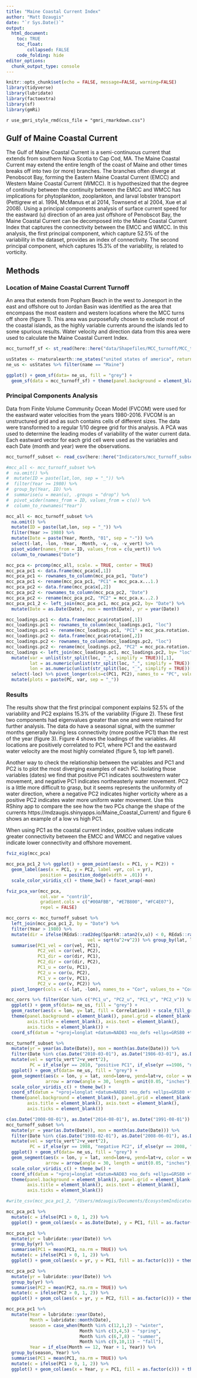```yaml
---
title: "Maine Coastal Current Index"
author: "Matt Dzaugis"
date: "`r Sys.Date()`"
output: 
  html_document:
    toc: TRUE
    toc_float:
        collapsed: FALSE
    code_folding: hide
editor_options: 
  chunk_output_type: console
---
```


```r
knitr::opts_chunk$set(echo = FALSE, message=FALSE, warning=FALSE)
library(tidyverse)
library(lubridate)
library(factoextra)
library(sf)
library(gmRi)
```


`r use_gmri_style_rmd(css_file = "gmri_rmarkdown.css")`


## Gulf of Maine Coastal Current

The Gulf of Maine Coastal Current is a semi-continuous current that extends from southern Nova Scotia to Cap Cod, MA. The Maine Coastal Current may extend the entire length of the coast of Maine and other times breaks off into two (or more) branches. The branches often diverge at Penobscot Bay, forming the Eastern Maine Coastal Current (EMCC) and Western Maine Coastal Current (WMCC). It is hypothesized that the degree of continuity between the continuity between the EMCC and WMCC has implications for phytoplankton, zooplankton, and larval lobster transport (Pettigrew et al. 1994, McManus et al 2014, Townsend et al 2004, Xue et al 2008). Using a principal components analysis of surface current speed for the eastward (u) direction of an area just offshore of Penobscot Bay, the Maine Coastal Current can be decomposed into the Maine Coastal Current Index that captures the connectivity between the EMCC and WMCC. In this analysis, the first principal component, which capture 52.5% of the variability in the dataset, provides an index of connectivity. The second principal component, which captures 15.3% of the variability, is related to vorticity. 

## Methods

### Location of Maine Coastal Current Turnoff

An area that extends from Popham Beach in the west to Jonesport in the east and offshore out to Jordan Basin was identified as the area that encompass the most eastern and western locations where the MCC turns off shore (figure 1). This area was purposefully chosen to exclude most of the coastal islands, as the highly variable currents around the islands led to some spurious results. Water velocity and direction data from this area were used to calculate the Maine Coastal Current Index. 

```r
mcc_turnoff_sf <- st_read(here::here("data/Shapefiles/MCC_turnoff/MCC_turnoff.shp"), quiet = TRUE)

usStates <- rnaturalearth::ne_states("united states of america", returnclass = "sf")
ne_us <- usStates %>% filter(name == "Maine")
```


```r

ggplot() + geom_sf(data= ne_us, fill = "grey") + 
  geom_sf(data = mcc_turnoff_sf) + theme(panel.background = element_blank(), panel.grid = element_blank(), axis.title = element_blank())
```

### Principal Components Analysis

Data from Finite Volume Community Ocean Model (FVCOM) were used for the eastward water velocities from the years 1980-2016. FVCOM is an unstructured grid and as such contains cells of different sizes. The data were transformed to a regular 1/10 degree grid for this analysis. A PCA was used to determine the leading modes of variability of the water current data. Each eastward vector for each grid cell were used as the variables and each Date (month and year) were the observations.


```r
mcc_turnoff_subset <- read_csv(here::here("Indicators/mcc_turnoff_subset.csv"))

#mcc_all <- mcc_turnoff_subset %>% 
#  na.omit() %>% 
#  mutate(ID = paste(lat,lon, sep = "_")) %>% 
#  filter(Year >= 1980) %>%
#  group_by(Year, ID) %>% 
#  summarise(u = mean(u), .groups = "drop") %>% 
#  pivot_wider(names_from = ID, values_from = c(u)) %>% 
#  column_to_rownames("Year")

mcc_all <- mcc_turnoff_subset %>% 
  na.omit() %>% 
  mutate(ID = paste(lat,lon, sep = "_")) %>% 
  filter(Year >= 1980) %>% 
  mutate(Date = paste(Year, Month, "01", sep = "-")) %>% 
  select(-lat, -lon, -Year, -Month, -v, -u, -v_vert) %>% 
  pivot_wider(names_from = ID, values_from = c(u_vert)) %>% 
  column_to_rownames("Date")

mcc_pca <- prcomp(mcc_all, scale. = TRUE, center = TRUE)
mcc_pca_pc1 <- data.frame(mcc_pca$x[,1])
mcc_pca_pc1 <- rownames_to_column(mcc_pca_pc1, "Date")
mcc_pca_pc1 <- rename(mcc_pca_pc1, "PC1" = mcc_pca.x...1.)
mcc_pca_pc2 <- data.frame(mcc_pca$x[,2])
mcc_pca_pc2 <- rownames_to_column(mcc_pca_pc2, "Date")
mcc_pca_pc2 <- rename(mcc_pca_pc2, "PC2" = mcc_pca.x...2.) 
mcc_pca_pc1_2 <- left_join(mcc_pca_pc1, mcc_pca_pc2, by= "Date") %>% 
  mutate(Date = as.Date(Date), mon = month(Date), yr = year(Date))

mcc_loadings.pc1 <- data.frame(mcc_pca$rotation[,1])
mcc_loadings.pc1 <- rownames_to_column(mcc_loadings.pc1, "loc")
mcc_loadings.pc1 <- rename(mcc_loadings.pc1, "PC1" = mcc_pca.rotation...1.)
mcc_loadings.pc2 <- data.frame(mcc_pca$rotation[,2])
mcc_loadings.pc2 <- rownames_to_column(mcc_loadings.pc2, "loc")
mcc_loadings.pc2 <- rename(mcc_loadings.pc2, "PC2" = mcc_pca.rotation...2.) 
mcc_loadings <- left_join(mcc_loadings.pc1, mcc_loadings.pc2, by= "loc") %>% 
  mutate(var = unlist(str_split(loc, "_", simplify = TRUE))[,1], 
         lat = as.numeric(unlist(str_split(loc, "_", simplify = TRUE))[,1]), 
         lon = as.numeric(unlist(str_split(loc, "_", simplify = TRUE))[,2])) %>%
  select(-loc) %>% pivot_longer(cols=c(PC1, PC2), names_to = "PC", values_to = "values") %>%
  mutate(plots = paste(PC, var, sep = "_"))

```

### Results

The results show that the first principal component explains 52.5% of the variability and PC2 explains 15.3% of the variability (Figure 2). These first two components had eigenvalues greater than one and were retained for further analysis. The data do have a seasonal signal, with the summer months generally having less connectivity (more positive PC1) than the rest of the year (figure 3). Figure 4 shows the loadings of the variables. All locations are positively correlated to PC1, where PC1 and the eastward water velocity are the most highly correlated (figure 5, top left panel). 

Another way to check the relationship between the variables and PC1 and PC2 is to plot the most diverging examples of each PC. Isolating those variables (dates) we find that positive PC1 indicates southwestern water movement, and negative PC1 indicates northeasterly water movement. PC2 is a little more difficult to grasp, but it seems represents the uniformity of water direction, where a negative PC2 indicates higher vorticity where as a positive PC2 indicates water more uniform water movement. Use this RShiny app to compare the see how the two PCs change the shape of the currents https://mdzaugis.shinyapps.io/Maine_Coastal_Current/ and figure 6 shows an example of a low vs high PC1. 

When using PC1 as the coastal current index, positive values indicate greater connectivity between the EMCC and WMCC and negative values indicate lower connectivity and offshore movement.


```r
fviz_eig(mcc_pca)

```


```r

mcc_pca_pc1_2 %>% ggplot() + geom_point(aes(x = PC1, y = PC2)) + 
  geom_label(aes(x = PC1, y = PC2, label =yr, col = yr), 
             position = position_dodge(width = .01)) + 
  scale_color_viridis_c() + theme_bw() + facet_wrap(~mon)
```

```r
fviz_pca_var(mcc_pca,
             col.var = "contrib",
             gradient.cols = c("#00AFBB", "#E7B800", "#FC4E07"),
             repel = FALSE)
```


```r
mcc_corrs <- mcc_turnoff_subset %>% 
  left_join(mcc_pca_pc1_2, by = "Date") %>% 
  filter(Year > 1980) %>% 
  mutate(dir = ifelse(REdaS::rad2deg(SparkR::atan2(v,u)) < 0, REdaS::rad2deg(SparkR::atan2(v,u)) + 360, REdaS::rad2deg(SparkR::atan2(v,u))), 
                               vel = sqrt(u^2+v^2)) %>% group_by(lat, lon) %>% 
  summarise(PC1_vel = cor(vel, PC1),
            PC2_vel = cor(vel, PC2),
            PC1_dir = cor(dir, PC1),
            PC2_dir = cor(dir, PC2),
            PC1_u = cor(u, PC1),
            PC2_u = cor(u, PC2),
            PC1_v = cor(v, PC1),
            PC2_v = cor(v, PC2)) %>% 
  pivot_longer(cols = c(-lat, -lon), names_to = "Cor", values_to = "Correlation")

mcc_corrs %>% filter(Cor %in% c("PC1_u", "PC2_u", "PC1_v", "PC2_v")) %>% 
  ggplot() + geom_sf(data= ne_us, fill = "grey") +
  geom_raster(aes(x = lon, y= lat, fill = Correlation)) + scale_fill_gradient2(low = "blue", mid = "gray", high = "red") + facet_wrap(~Cor) + 
  theme(panel.background = element_blank(), panel.grid = element_blank(), 
        axis.title = element_blank(), axis.text = element_blank(),
        axis.ticks = element_blank()) + 
  coord_sf(datum = "+proj=longlat +datum=NAD83 +no_defs +ellps=GRS80 +towgs84=0,0,0")

```


```r
mcc_turnoff_subset %>% 
  mutate(yr = year(as.Date(Date)), mon = month(as.Date(Date))) %>% 
  filter(Date %in% c(as.Date("2010-03-01"), as.Date("1986-03-01"), as.Date("2011-03-01"))) %>% 
  mutate(vel = sqrt(u_vert^2+v_vert^2), 
         PC = if_else(yr == 2010, "positive PC1", if_else(yr ==1986, "negative PC1", "neutral PC1"))) %>% 
  ggplot() + geom_sf(data= ne_us, fill = "grey") + 
  geom_segment(aes(x = lon, y = lat, xend=lon+u, yend=lat+v, color = vel), 
               arrow = arrow(angle = 30, length = unit(0.05, "inches"), type = "closed")) + 
  scale_color_viridis_c() + theme_bw() + 
  coord_sf(datum = "+proj=longlat +datum=NAD83 +no_defs +ellps=GRS80 +towgs84=0,0,0") + facet_wrap(~PC)+ 
  theme(panel.background = element_blank(), panel.grid = element_blank(), 
        axis.title = element_blank(), axis.text = element_blank(),
        axis.ticks = element_blank())

```

```r
c(as.Date("2008-08-01"), as.Date("2014-08-01"), as.Date("1991-08-01"))
mcc_turnoff_subset %>% 
  mutate(yr = year(as.Date(Date)), mon = month(as.Date(Date))) %>% 
  filter(Date %in% c(as.Date("1988-02-01"), as.Date("2008-06-01"), as.Date("1991-08-01"))) %>% 
  mutate(vel = sqrt(u_vert^2+v_vert^2), 
         PC = if_else(yr == 1988, "negative PC2", if_else(yr == 2008, "positive PC2", "neutral PC2"))) %>% 
  ggplot() + geom_sf(data= ne_us, fill = "grey") + 
  geom_segment(aes(x = lon, y = lat, xend=lon+u, yend=lat+v, color = vel), 
               arrow = arrow(angle = 30, length = unit(0.05, "inches"), type = "closed")) + 
  scale_color_viridis_c() + theme_bw() + 
  coord_sf(datum = "+proj=longlat +datum=NAD83 +no_defs +ellps=GRS80 +towgs84=0,0,0") + facet_wrap(~PC)+ 
  theme(panel.background = element_blank(), panel.grid = element_blank(), 
        axis.title = element_blank(), axis.text = element_blank(),
        axis.ticks = element_blank())

```


```r

#write_csv(mcc_pca_pc1_2, "/Users/mdzaugis/Documents/EcosystemIndicators/Indicators/mcc_pca_pc1_2.csv")

mcc_pca_pc1 %>%
  mutate(c = ifelse(PC1 > 0, 1, 2)) %>% 
  ggplot() + geom_col(aes(x = as.Date(Date), y = PC1, fill = as.factor(c))) + theme_bw() + theme(legend.position = "none") + labs(x = "Date")
```


```r

mcc_pca_pc1 %>% 
  mutate(yr = lubridate::year(Date)) %>% 
  group_by(yr) %>% 
  summarise(PC1 = mean(PC1, na.rm = TRUE)) %>% 
  mutate(c = ifelse(PC1 > 0, 1, 2)) %>% 
  ggplot() + geom_col(aes(x = yr, y = PC1, fill = as.factor(c))) + theme_bw() + theme(legend.position = "none") + labs(x = "Date")
```


```r

mcc_pca_pc2 %>% 
  mutate(yr = lubridate::year(Date)) %>% 
  group_by(yr) %>% 
  summarise(PC2 = mean(PC2, na.rm = TRUE)) %>% 
  mutate(c = ifelse(PC2 > 0, 1, 2)) %>% 
  ggplot() + geom_col(aes(x = yr, y = PC2, fill = as.factor(c))) + theme_bw() + theme(legend.position = "none") + labs(x = "Date")
```


```r
mcc_pca_pc1 %>% 
  mutate(Year = lubridate::year(Date),
         Month = lubridate::month(Date),
         season = case_when(Month %in% c(12,1,2) ~ "winter",
                            Month %in% c(3,4,5) ~ "spring",
                            Month %in% c(6,7,8) ~ "summer",
                            Month %in% c(9,10,11) ~ "fall"),
         Year = if_else(Month == 12, Year + 1, Year)) %>% 
  group_by(season, Year) %>% 
  summarise(PC1 = mean(PC1, na.rm = TRUE)) %>% 
  mutate(c = ifelse(PC1 > 0, 1, 2)) %>% 
  ggplot() + geom_col(aes(x = Year, y = PC1, fill = as.factor(c))) + theme_bw() + theme(legend.position = "none") + labs(x = "Date") + facet_wrap(~season)


```




